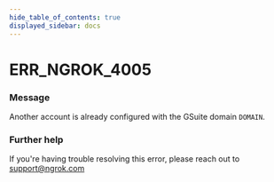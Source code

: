 ```yaml
---
hide_table_of_contents: true
displayed_sidebar: docs
---
```



# ERR_NGROK_4005

### Message

Another account is already configured with the GSuite domain `DOMAIN`.

<ErrorDetails error="err_ngrok_4005" />

### Further help

If you're having trouble resolving this error, please reach out to [support@ngrok.com](mailto:support@ngrok.com?subject=Help%20with%20ERR_NGROK_4005)


